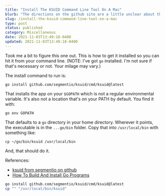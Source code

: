 ```yaml
---
title: "Install The KSUID Command Line Tool On A Mac"
blurb: "The directions on the github site are a little unclear about the file location. Here's how to get the tool installed on your PATH."
slug: /install-the-ksuid-command-line-tool-on-a-mac
type: post
status: published
category: Miscellaneous
date: 2021-11-03T13:49:18-0400
updated: 2021-11-03T13:49:18-0400
---
```


Took me a bit to figure this one out. This is how to get it installed so you can hit it from your command line. (NOTE: I've got `go` installed. I'm not sure if that's necessary or not. Your milage may vary.)

The install command to run is:

```cli
go install github.com/segmentio/ksuid/cmd/ksuid@latest
```

That installs the app on your `$GOPATH` which is not a regular environmental variable. It's also not a location that's on your PATH by default. You find it with:

```
go env GOPATH
```

That defaults to a `go` directory in your home directory. Wherever it points, the executable is in the `...go/bin` folder. Copy that into `/usr/local/bin` with something like:

```
cp ~/go/bin/ksuid /usr/local/bin
```

And, that should do it.


References:

- [ksuid from segmentio on github](https://github.com/segmentio/ksuid)
- [How To Build And Install Go Programs](https://www.digitalocean.com/community/tutorials/how-to-build-and-install-go-programs)







```bash
go install github.com/segmentio/ksuid/cmd/ksuid@latest
cp "" "/usr/local/bin/ksuid"
```








